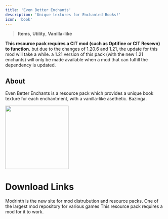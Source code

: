 ```yaml
---
title: 'Even Better Enchants'
description: 'Unique textures for Enchanted Books!'
icon: 'book'
---
```


> <Icon icon="book-blank" iconType="regular" /> **Items**, <Icon icon="suitcase" iconType="regular" /> **Utility**, <Icon icon="ice-cream" iconType="regular" /> **Vanilla-like**

<Warning>**This resource pack requires a CIT mod (such as Optifine or CIT Resewn) to function.**
but due to the changes of 1.20.6 and 1.21, the update for this mod will take a while.
a 1.21 version of this pack (with the new 1.21 enchants) will only be made available when a mod that can fulfill the dependency is updated.</Warning>

## About
Even Better Enchants is a resource pack which provides a unique book texture for each enchantment, with a vanilla-like asethetic. Bazinga.

<img height="200" noZoom src="/images/ebe-banner.png" />

# Download Links

<CardGroup cols={2}>
  <Card 
    title="Modrinth Download Link"
    icon= "download"
    href= "https://modrinth.com/resourcepack/even-better-enchants"
  >
    Modrinth is the new site for mod distrubution and resource packs.
  </Card>
  <Card
    title="Curseforge Download Link"
    icon="download"
    href="https://www.curseforge.com/minecraft/texture-packs/even-better-enchants"
  >
    One of the largest mod repository for various games
  </Card>
  <Card
    title="Required Mod"
    icon="exclamation"
    href="https://modrinth.com/mod/cit-resewn"
  >
    This resource pack requires a mod for it to work.
  </Card>
</CardGroup>

